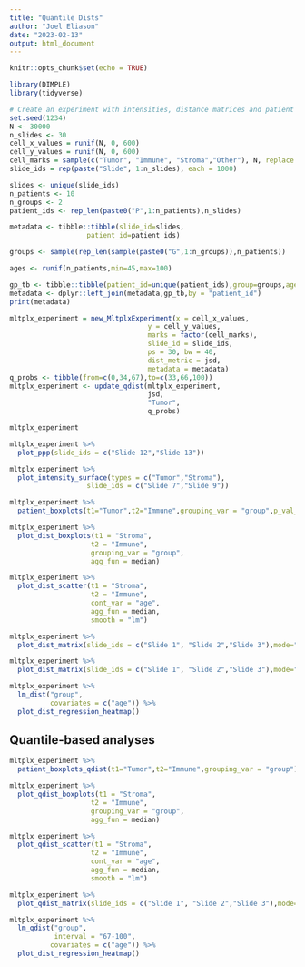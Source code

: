 ```yaml
---
title: "Quantile Dists"
author: "Joel Eliason"
date: "2023-02-13"
output: html_document
---
```


```r
knitr::opts_chunk$set(echo = TRUE)

library(DIMPLE)
library(tidyverse)
```

```r
# Create an experiment with intensities, distance matrices and patient metadata
set.seed(1234)
N <- 30000
n_slides <- 30
cell_x_values = runif(N, 0, 600)
cell_y_values = runif(N, 0, 600)
cell_marks = sample(c("Tumor", "Immune", "Stroma","Other"), N, replace = TRUE)
slide_ids = rep(paste("Slide", 1:n_slides), each = 1000)

slides <- unique(slide_ids)
n_patients <- 10
n_groups <- 2
patient_ids <- rep_len(paste0("P",1:n_patients),n_slides)

metadata <- tibble::tibble(slide_id=slides,
                   patient_id=patient_ids)

groups <- sample(rep_len(sample(paste0("G",1:n_groups)),n_patients))

ages <- runif(n_patients,min=45,max=100)

gp_tb <- tibble::tibble(patient_id=unique(patient_ids),group=groups,age=ages)
metadata <- dplyr::left_join(metadata,gp_tb,by = "patient_id")
print(metadata)

mltplx_experiment = new_MltplxExperiment(x = cell_x_values,
                                  y = cell_y_values,
                                  marks = factor(cell_marks),
                                  slide_id = slide_ids,
                                  ps = 30, bw = 40,
                                  dist_metric = jsd,
                                  metadata = metadata)
q_probs <- tibble(from=c(0,34,67),to=c(33,66,100))
mltplx_experiment <- update_qdist(mltplx_experiment,
                                  jsd,
                                  "Tumor",
                                  q_probs)

mltplx_experiment
```

```r
mltplx_experiment %>%
  plot_ppp(slide_ids = c("Slide 12","Slide 13"))
```

```r
mltplx_experiment %>%
  plot_intensity_surface(types = c("Tumor","Stroma"),
                   slide_ids = c("Slide 7","Slide 9"))

```

```r
mltplx_experiment %>%
  patient_boxplots(t1="Tumor",t2="Immune",grouping_var = "group",p_val_col = "p.adj")
```

```r
mltplx_experiment %>%
  plot_dist_boxplots(t1 = "Stroma",
                    t2 = "Immune",
                    grouping_var = "group",
                    agg_fun = median)
```

```r
mltplx_experiment %>%
  plot_dist_scatter(t1 = "Stroma",
                    t2 = "Immune",
                    cont_var = "age",
                    agg_fun = median,
                    smooth = "lm")
```

```r
mltplx_experiment %>%
  plot_dist_matrix(slide_ids = c("Slide 1", "Slide 2","Slide 3"),mode="network")
```

```r
mltplx_experiment %>%
  plot_dist_matrix(slide_ids = c("Slide 1", "Slide 2","Slide 3"),mode="heatmap")
```

```r
mltplx_experiment %>%
  lm_dist("group",
          covariates = c("age")) %>%
  plot_dist_regression_heatmap()
```


## Quantile-based analyses

```r
mltplx_experiment %>%
  patient_boxplots_qdist(t1="Tumor",t2="Immune",grouping_var = "group")
```

```r
mltplx_experiment %>%
  plot_qdist_boxplots(t1 = "Stroma",
                    t2 = "Immune",
                    grouping_var = "group",
                    agg_fun = median)
```

```r
mltplx_experiment %>%
  plot_qdist_scatter(t1 = "Stroma",
                    t2 = "Immune",
                    cont_var = "age",
                    agg_fun = median,
                    smooth = "lm")
```

```r
mltplx_experiment %>%
  plot_qdist_matrix(slide_ids = c("Slide 1", "Slide 2","Slide 3"),mode="heatmap")
```

```r
mltplx_experiment %>%
  lm_qdist("group",
           interval = "67-100",
          covariates = c("age")) %>%
  plot_dist_regression_heatmap()
```

